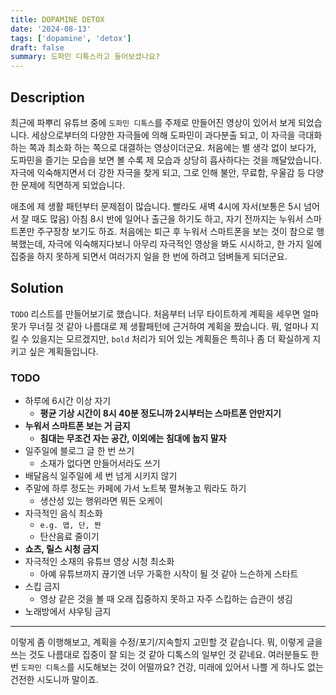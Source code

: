 ```yaml
---
title: DOPAMINE DETOX
date: '2024-08-13'
tags: ['dopamine', 'detox']
draft: false
summary: 도파민 디톡스라고 들어보셨나요?
---
```


## Description

최근에 파뿌리 유튜브 중에 `도파민 디톡스`를 주제로 만들어진 영상이 있어서 보게 되었습니다. 세상으로부터의 다양한 자극들에 의해 도파민이 과다분출 되고,
이 자극을 극대화 하는 쪽과 최소화 하는 쪽으로 대결하는 영상이더군요. 처음에는 별 생각 없이 보다가, 도파민을 즐기는 모습을 보면 볼 수록 제
모습과 상당히 흡사하다는 것을 깨달았습니다. 자극에 익숙해지면서 더 강한 자극을 찾게 되고, 그로 인해 불안, 무료함, 우울감 등 다양한 문제에 직면하게 되었습니다.

애초에 제 생활 패턴부터 문제점이 많습니다. 빨라도 새벽 4시에 자서(보통은 5시 넘어서 잘 때도 많음) 아침 8시 반에 일어나 출근을 하기도 하고,
자기 전까지는 누워서 스마트폰만 주구장창 보기도 하죠. 처음에는 퇴근 후 누워서 스마트폰을 보는 것이 참으로 행복했는데, 자극에 익숙해지다보니
아무리 자극적인 영상을 봐도 시시하고, 한 가지 일에 집중을 하지 못하게 되면서 여러가지 일을 한 번에 하려고 덤벼들게 되더군요.

## Solution

`TODO` 리스트를 만들어보기로 했습니다. 처음부터 너무 타이트하게 계획을 세우면 얼마 못가 무너질 것 같아 나름대로 제 생활패턴에 근거하여
계획을 짰습니다. 뭐, 얼마나 지킬 수 있을지는 모르겠지만, `bold` 처리가 되어 있는 계획들은 특히나 좀 더 확실하게 지키고 싶은 계획들입니다.

### TODO
- 하루에 6시간 이상 자기
  - **평균 기상 시간이 8시 40분 정도니까 2시부터는 스마트폰 안만지기**
- **누워서 스마트폰 보는 거 금지**
  - **침대는 무조건 자는 공간, 이외에는 침대에 눕지 말자**
- 일주일에 블로그 글 한 번 쓰기
  - 소재가 없다면 만들어서라도 쓰기
- 배달음식 일주일에 세 번 넘게 시키지 않기
- 주말에 하루 정도는 카페에 가서 노트북 펼쳐놓고 뭐라도 하기
  - 생산성 있는 행위라면 뭐든 오케이
- 자극적인 음식 최소화
  - `e.g. 맵, 단, 짠`
  - 탄산음료 줄이기
- **쇼츠, 릴스 시청 금지**
- 자극적인 소재의 유튜브 영상 시청 최소화
  - 아예 유튜브까지 끊기엔 너무 가혹한 시작이 될 것 같아 느슨하게 스타트
- 스킵 금지
  - 영상 같은 것을 볼 때 오래 집중하지 못하고 자주 스킵하는 습관이 생김
- 노래방에서 샤우팅 금지

---

이렇게 좀 이행해보고, 계획을 수정/포기/지속할지 고민할 것 같습니다. 뭐, 이렇게 글을 쓰는 것도 나름대로 집중이 잘 되는 것 같아 디톡스의
일부인 것 같네요. 여러분들도 한 번 `도파민 디톡스`를 시도해보는 것이 어떨까요? 건강, 미래에 있어서 나쁠 게 하나도 없는 건전한 시도니까 말이죠.